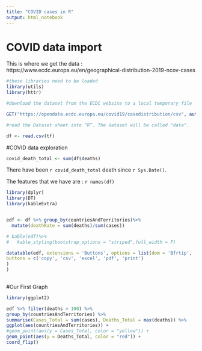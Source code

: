 ---
title: "COVID cases in R"
output: html_notebook
---
# COVID data import
 
 This is where we get the data : https://www.ecdc.europa.eu/en/geographical-distribution-2019-ncov-cases
 
 
```{r}
#these libraries need to be loaded
library(utils) 
library(httr) 

#download the dataset from the ECDC website to a local temporary file

GET("https://opendata.ecdc.europa.eu/covid19/casedistribution/csv", authenticate(":", ":", type="ntlm"), write_disk(tf <- tempfile(fileext = ".csv"))) 

#read the Dataset sheet into “R”. The dataset will be called "data". 

df <- read.csv(tf)

```

#COVID data exploration

```{r}

covid_death_total <- sum(df$deaths)

```

There have been `r covid_death_total` death since `r Sys.Date()`.

The features that we have are : `r names(df)`


```{r}
library(dplyr)
library(DT)
library(kableExtra)


edf <- df %>% group_by(countriesAndTerritories)%>%
  mutate(deathRate = sum(deaths)/sum(cases))

# kable(edf)%>%
#   kable_styling(bootstrap_options = "striped",full_width = F)

datatable(edf, extensions = 'Buttons', options = list(dom = 'Bfrtip',
buttons = c('copy', 'csv', 'excel', 'pdf', 'print')
)
)
  
```
#Our First Graph

```{r}
library(ggplot2)

edf %>% filter(deaths > 100) %>%
group_by(countriesAndTerritories) %>%
summarise(Cases_Total = sum(cases), Deaths_Total = max(deaths)) %>%
ggplot(aes(countriesAndTerritories)) +
#geom_point(aes(y = Cases_Total, color = "yellow")) +
geom_point(aes(y = Deaths_Total, color = "red")) +
coord_flip()
```



 